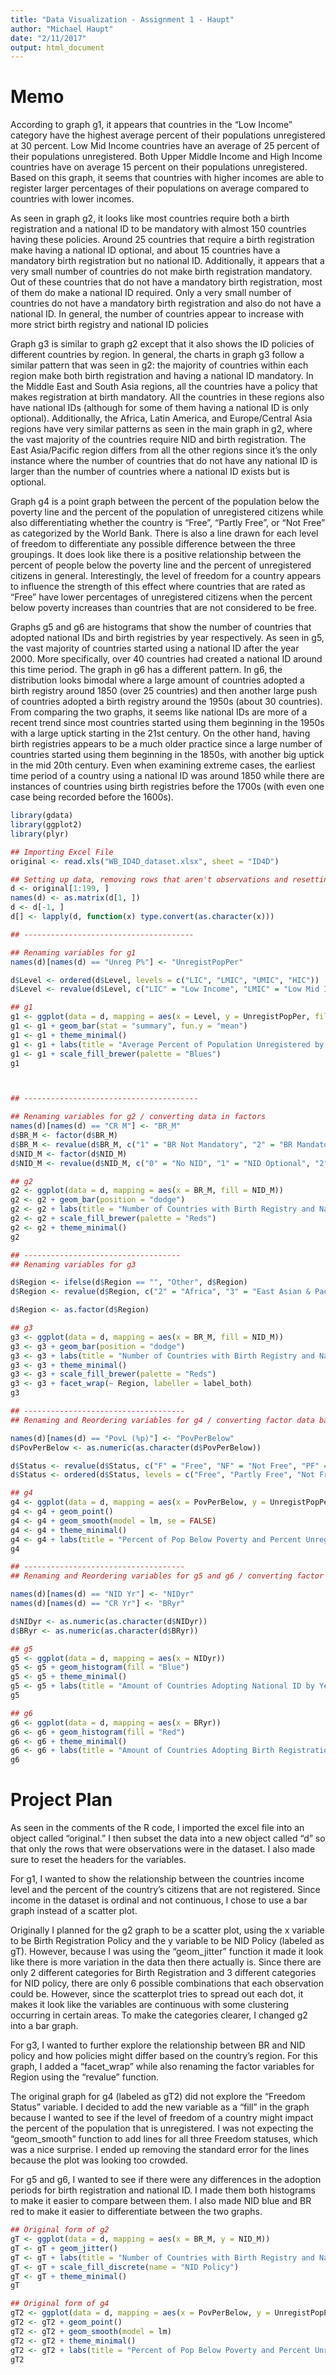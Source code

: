 ```yaml
---
title: "Data Visualization - Assignment 1 - Haupt"
author: "Michael Haupt"
date: "2/11/2017"
output: html_document
---
```

# Memo

According to graph g1, it appears that countries in the “Low Income” category have the highest average percent of their populations unregistered at 30 percent. Low Mid Income countries have an average of 25 percent of their populations unregistered. Both Upper Middle Income and High Income countries have on average 15 percent on their populations unregistered. Based on this graph, it seems that countries with higher incomes are able to register larger percentages of their populations on average compared to countries with lower incomes. 

As seen in graph g2, it looks like most countries require both a birth registration and a national ID to be mandatory with almost 150 countries having these policies. Around 25 countries that require a birth registration make having a national ID optional, and about 15 countries have a mandatory birth registration but no national ID. Additionally, it appears that a very small number of countries do not make birth registration mandatory. Out of these countries that do not have a mandatory birth registration, most of them do make a national ID required. Only a very small number of countries do not have a mandatory birth registration and also do not have a national ID. In general, the number of countries appear to increase with more strict birth registry and national ID policies

Graph g3 is similar to graph g2 except that it also shows the ID policies of different countries by region. In general, the charts in graph g3 follow a similar pattern that was seen in g2: the majority of countries within each region make both birth registration and having a national ID mandatory. In the Middle East and South Asia regions, all the countries have a policy that makes registration at birth mandatory. All the countries in these regions also have national IDs (although for some of them having a national ID is only optional). Additionally, the Africa, Latin America, and Europe/Central Asia regions have very similar patterns as seen in the main graph in g2, where the vast majority of the countries require NID and birth registration. The East Asia/Pacific region differs from all the other regions since it’s the only instance where the number of countries that do not have any national ID is larger than the number of countries where a national ID exists but is optional.  

Graph g4 is a point graph between the percent of the population below the poverty line and the percent of the population of unregistered citizens while also differentiating whether the country is “Free”, “Partly Free”, or “Not Free” as categorized by the World Bank. There is also a line drawn for each level of freedom to differentiate any possible difference between the three groupings. It does look like there is a positive relationship between the percent of people below the poverty line and the percent of unregistered citizens in general. Interestingly, the level of freedom for a country appears to influence the strength of this effect where countries that are rated as “Free” have lower percentages of unregistered citizens when the percent below poverty increases than countries that are not considered to be free. 

Graphs g5 and g6 are histograms that show the number of countries that adopted national IDs and birth registries by year respectively. As seen in g5, the vast majority of countries started using a national ID after the year 2000. More specifically, over 40 countries had created a national ID around this time period. The graph in g6 has a different pattern. In g6, the distribution looks bimodal where a large amount of countries adopted a birth registry around 1850 (over 25 countries) and then another large push of countries adopted a birth registry around the 1950s (about 30 countries). From comparing the two graphs, it seems like national IDs are more of a recent trend since most countries started using them beginning in the 1950s with a large uptick starting in the 21st century. On the other hand, having birth registries appears to be a much older practice since a large number of countries started using them beginning in the 1850s, with another big uptick in the mid 20th century. Even when examining extreme cases, the earliest time period of a country using a national ID was around 1850 while there are instances of countries using birth registries before the 1700s (with even one case being recorded before the 1600s). 

```r
library(gdata)
library(ggplot2)
library(plyr)

## Importing Excel File
original <- read.xls("WB_ID4D_dataset.xlsx", sheet = "ID4D")

## Setting up data, removing rows that aren't observations and resetting header
d <- original[1:199, ]
names(d) <- as.matrix(d[1, ])
d <- d[-1, ]
d[] <- lapply(d, function(x) type.convert(as.character(x)))

## --------------------------------------

## Renaming variables for g1
names(d)[names(d) == "Unreg P%"] <- "UnregistPopPer"

d$Level <- ordered(d$Level, levels = c("LIC", "LMIC", "UMIC", "HIC"))
d$Level <- revalue(d$Level, c("LIC" = "Low Income", "LMIC" = "Low Mid Income", "UMIC" = "Upper Mid Income", "HIC" = "High Income"))

## g1
g1 <- ggplot(data = d, mapping = aes(x = Level, y = UnregistPopPer, fill = Level))
g1 <- g1 + geom_bar(stat = "summary", fun.y = "mean")
g1 <- g1 + theme_minimal()
g1 <- g1 + labs(title = "Average Percent of Population Unregistered by Country Income Level", caption = "Source: World Bank Group", x = "Income Level", y = "Average % Unregistered")
g1 <- g1 + scale_fill_brewer(palette = "Blues")
g1



## ---------------------------------------

## Renaming variables for g2 / converting data in factors
names(d)[names(d) == "CR M"] <- "BR_M"
d$BR_M <- factor(d$BR_M)
d$BR_M <- revalue(d$BR_M, c("1" = "BR Not Mandatory", "2" = "BR Mandatory"))
d$NID_M <- factor(d$NID_M)
d$NID_M <- revalue(d$NID_M, c("0" = "No NID", "1" = "NID Optional", "2" = "NID Mandatory"))

## g2
g2 <- ggplot(data = d, mapping = aes(x = BR_M, fill = NID_M))
g2 <- g2 + geom_bar(position = "dodge")
g2 <- g2 + labs(title = "Number of Countries with Birth Registry and National ID", caption = "Source: World Bank Group", fill = "NID Policy", x = "Birth Registration Policy", y = "Number of Countries")
g2 <- g2 + scale_fill_brewer(palette = "Reds")
g2 <- g2 + theme_minimal()
g2

## -----------------------------------
## Renaming variables for g3

d$Region <- ifelse(d$Region == "", "Other", d$Region)
d$Region <- revalue(d$Region, c("2" = "Africa", "3" = "East Asian & Pacific", "4" = "Europe & Central Asia", "5" = "Latin America & Caribbean", "6" = "Middle East & North Africa", "7" = "South Asia"))

d$Region <- as.factor(d$Region)

## g3
g3 <- ggplot(data = d, mapping = aes(x = BR_M, fill = NID_M))
g3 <- g3 + geom_bar(position = "dodge")
g3 <- g3 + labs(title = "Number of Countries with Birth Registry and National ID by Region", caption = "Source: World Bank Group", fill = "NID Policy", x = "Birth Registration Policy", y = "Number of Countries")
g3 <- g3 + theme_minimal()
g3 <- g3 + scale_fill_brewer(palette = "Reds")
g3 <- g3 + facet_wrap(~ Region, labeller = label_both)
g3

## ------------------------------------
## Renaming and Reordering variables for g4 / converting factor data back to numeric

names(d)[names(d) == "PovL (%p)"] <- "PovPerBelow"
d$PovPerBelow <- as.numeric(as.character(d$PovPerBelow))

d$Status <- revalue(d$Status, c("F" = "Free", "NF" = "Not Free", "PF" = "Partly Free"))
d$Status <- ordered(d$Status, levels = c("Free", "Partly Free", "Not Free"))

## g4
g4 <- ggplot(data = d, mapping = aes(x = PovPerBelow, y = UnregistPopPer, color = Status))
g4 <- g4 + geom_point()
g4 <- g4 + geom_smooth(model = lm, se = FALSE)
g4 <- g4 + theme_minimal()
g4 <- g4 + labs(title = "Percent of Pop Below Poverty and Percent Unregistered", caption = "Source: World Bank Group", colour = "Freedom in World", x = "Percent Below Poverty", y = "Percent of Pop Unregistered")
g4

## ------------------------------------
## Renaming and Reordering variables for g5 and g6 / converting factor data back to numeric

names(d)[names(d) == "NID Yr"] <- "NIDyr"
names(d)[names(d) == "CR Yr"] <- "BRyr"

d$NIDyr <- as.numeric(as.character(d$NIDyr))
d$BRyr <- as.numeric(as.character(d$BRyr))

## g5
g5 <- ggplot(data = d, mapping = aes(x = NIDyr))
g5 <- g5 + geom_histogram(fill = "Blue")
g5 <- g5 + theme_minimal()
g5 <- g5 + labs(title = "Amount of Countries Adopting National ID by Year", caption = "Source: World Bank Group", x = "Year National ID Used", y = "Number of Countries")
g5

## g6
g6 <- ggplot(data = d, mapping = aes(x = BRyr))
g6 <- g6 + geom_histogram(fill = "Red")
g6 <- g6 + theme_minimal()
g6 <- g6 + labs(title = "Amount of Countries Adopting Birth Registration by Year", caption = "Source: World Bank Group", x = "Year Birth Registry Adopted", y = "Number of Countries")
g6

```

# Project Plan

As seen in the comments of the R code, I imported the excel file into an object called “original.” I then subset the data into a new object called “d” so that only the rows that were observations were in the dataset. I also made sure to reset the headers for the variables.

For g1, I wanted to show the relationship between the countries income level and the percent of the country’s citizens that are not registered. Since income in the dataset is ordinal and not continuous, I chose to use a bar graph instead of a scatter plot. 

Originally I planned for the g2 graph to be a scatter plot, using the x variable to be Birth Registration Policy and the y variable to be NID Policy (labeled as gT). However, because I was using the “geom_jitter” function it made it look like there is more variation in the data then there actually is. Since there are only 2 different categories for Birth Registration and 3 different categories for NID policy, there are only 6 possible combinations that each observation could be. However, since the scatterplot tries to spread out each dot, it makes it look like the variables are continuous with some clustering occurring in certain areas. To make the categories clearer, I changed g2 into a bar graph. 

For g3, I wanted to further explore the relationship between BR and NID policy and how policies might differ based on the country’s region. For this graph, I added a “facet_wrap” while also renaming the factor variables for Region using the “revalue” function. 

The original graph for g4 (labeled as gT2) did not explore the “Freedom Status” variable. I decided to add the new variable as a “fill” in the graph because I wanted to see if the level of freedom of a country might impact the percent of the population that is unregistered. I was not expecting the “geom_smooth” function to add lines for all three Freedom statuses, which was a nice surprise. I ended up removing the standard error for the lines because the plot was looking too crowded. 

For g5 and g6, I wanted to see if there were any differences in the adoption periods for birth registration and national ID. I made them both histograms to make it easier to compare between them. I also made NID blue and BR red to make it easier to differentiate between the two graphs. 



```r

## Original form of g2 
gT <- ggplot(data = d, mapping = aes(x = BR_M, y = NID_M))
gT <- gT + geom_jitter()
gT <- gT + labs(title = "Number of Countries with Birth Registry and National ID", caption = "Source: World Bank Group", x = "Birth Registration Policy", y = "NID Policy")
gT <- gT + scale_fill_discrete(name = "NID Policy")
gT <- gT + theme_minimal()
gT

## Original form of g4
gT2 <- ggplot(data = d, mapping = aes(x = PovPerBelow, y = UnregistPopPer))
gT2 <- gT2 + geom_point()
gT2 <- gT2 + geom_smooth(model = lm)
gT2 <- gT2 + theme_minimal()
gT2 <- gT2 + labs(title = "Percent of Pop Below Poverty and Percent Unregistered", caption = "Source: World Bank Group", x = "Percent Below Poverty", y = "Percent of Pop Unregistered")
gT2
```





